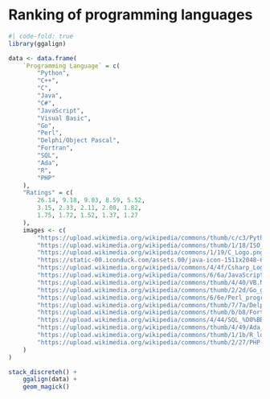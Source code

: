 # Ranking of programming languages

```r
#| code-fold: true
library(ggalign)
```

```r
data <- data.frame(
    `Programming Language` = c(
        "Python",
        "C++",
        "C",
        "Java",
        "C#",
        "JavaScript",
        "Visual Basic",
        "Go",
        "Perl",
        "Delphi/Object Pascal",
        "Fortran",
        "SQL",
        "Ada",
        "R",
        "PHP"
    ),
    "Ratings" = c(
        26.14, 9.18, 9.03, 8.59, 5.52,
        3.15, 2.33, 2.11, 2.08, 1.82,
        1.75, 1.72, 1.52, 1.37, 1.27
    ),
    images <- c(
        "https://upload.wikimedia.org/wikipedia/commons/thumb/c/c3/Python-logo-notext.svg/1200px-Python-logo-notext.svg.png",
        "https://upload.wikimedia.org/wikipedia/commons/thumb/1/18/ISO_C%2B%2B_Logo.svg/1822px-ISO_C%2B%2B_Logo.svg.png",
        "https://upload.wikimedia.org/wikipedia/commons/1/19/C_Logo.png",
        "https://static-00.iconduck.com/assets.00/java-icon-1511x2048-6ikx8301.png",
        "https://upload.wikimedia.org/wikipedia/commons/4/4f/Csharp_Logo.png",
        "https://upload.wikimedia.org/wikipedia/commons/6/6a/JavaScript-logo.png",
        "https://upload.wikimedia.org/wikipedia/commons/thumb/4/40/VB.NET_Logo.svg/2048px-VB.NET_Logo.svg.png",
        "https://upload.wikimedia.org/wikipedia/commons/thumb/2/2d/Go_gopher_favicon.svg/2048px-Go_gopher_favicon.svg.png",
        "https://upload.wikimedia.org/wikipedia/commons/6/6e/Perl_programming_language_logo.svg",
        "https://upload.wikimedia.org/wikipedia/commons/thumb/7/7a/Delphi_Logo.svg/2048px-Delphi_Logo.svg.png",
        "https://upload.wikimedia.org/wikipedia/commons/thumb/b/b8/Fortran_logo.svg/2048px-Fortran_logo.svg.png",
        "https://upload.wikimedia.org/wikipedia/commons/4/44/SQL_%D0%BB%D0%BE%D0%B3%D0%BE%D1%82%D0%B8%D0%BF.png",
        "https://upload.wikimedia.org/wikipedia/commons/thumb/4/49/Ada_programming_language_logo.svg/1200px-Ada_programming_language_logo.svg.png",
        "https://upload.wikimedia.org/wikipedia/commons/thumb/1/1b/R_logo.svg/1200px-R_logo.svg.png",
        "https://upload.wikimedia.org/wikipedia/commons/thumb/2/27/PHP-logo.svg/1200px-PHP-logo.svg.png"
    )
)
```

```r
stack_discreteh() +
    ggalign(data) +
    geom_magick()
```
